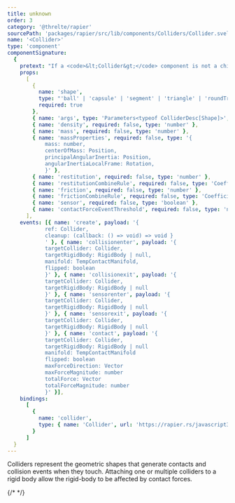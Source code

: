 ```yaml
---
title: unknown
order: 3
category: '@threlte/rapier'
sourcePath: 'packages/rapier/src/lib/components/Colliders/Collider.svelte'
name: '<Collider>'
type: 'component'
componentSignature:
  {
    pretext: "If a <code>&lt;Collider&gt;</code> component is not a child of a <code>&lt;RigidBody&gt;</code> component, the transform properties are reactive.<br /><br />If you don't provide any of the properties <code>density</code>, <code>mass</code> or <code>massProperties</code>, Rapier will figure that out for you.<br /><br />You can provide either a property <code>density</code>, <code>mass</code> <strong>or</strong> <code>massProperties</code>.",
    props:
      [
        {
          name: 'shape',
          type: "'ball' | 'capsule' | 'segment' | 'triangle' | 'roundTriangle' | 'polyline' | 'trimesh' | 'cuboid' | 'roundCuboid' | 'heightfield' | 'cylinder' | 'roundCylinder' | 'cone' | 'roundCone' | 'convexHull' | 'convexMesh' | 'roundConvexHull' | 'roundConvexMesh'",
          required: true
        },
        { name: 'args', type: 'Parameters<typeof ColliderDesc[Shape]>', required: true },
        { name: 'density', required: false, type: 'number' },
        { name: 'mass', required: false, type: 'number' },
        { name: 'massProperties', required: false, type: '{
            mass: number,
            centerOfMass: Position,
            principalAngularInertia: Position,
            angularInertiaLocalFrame: Rotation,
            }' },
        { name: 'restitution', required: false, type: 'number' },
        { name: 'restitutionCombineRule', required: false, type: 'CoefficientCombineRule' },
        { name: 'friction', required: false, type: 'number' },
        { name: 'frictionCombineRule', required: false, type: 'CoefficientCombineRule' },
        { name: 'sensor', required: false, type: 'boolean' },
        { name: 'contactForceEventThreshold', required: false, type: 'number' }
      ],
    events: [{ name: 'create', payload: '{
            ref: Collider,
            cleanup: (callback: () => void) => void }
            ' }, { name: 'collisionenter', payload: '{
            targetCollider: Collider,
            targetRigidBody: RigidBody | null,
            manifold: TempContactManifold,
            flipped: boolean
            }' }, { name: 'collisionexit', payload: '{
            targetCollider: Collider,
            targetRigidBody: RigidBody | null
            }' }, { name: 'sensorenter', payload: '{
            targetCollider: Collider,
            targetRigidBody: RigidBody | null
            }' }, { name: 'sensorexit', payload: '{
            targetCollider: Collider,
            targetRigidBody: RigidBody | null
            }' }, { name: 'contact', payload: '{
            targetCollider: Collider,
            targetRigidBody: RigidBody | null
            manifold: TempContactManifold
            flipped: boolean
            maxForceDirection: Vector
            maxForceMagnitude: number
            totalForce: Vector
            totalForceMagnitude: number
            }' }],
    bindings:
      [
        {
          name: 'collider',
          type: { name: 'Collider', url: 'https://rapier.rs/javascript3d/classes/Collider.html' }
        }
      ]
  }
---
```


Colliders represent the geometric shapes that generate contacts and collision events when they touch. Attaching one or multiple colliders to a rigid body allow the rigid-body to be affected by contact forces.

{/* <Example path="rapier/collider" /> */}
